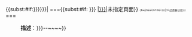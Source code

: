 {{<includeonly>subst:</includeonly>#if:{{{page|{{{页面名|}}}}}}{{{describe|{{{问题描述|}}}}}}|
==={{<includeonly>subst:</includeonly>#if: {{{page|{{{页面名|}}}}}} |[[:{{{page|{{{页面名|}}}}}}]]|未指定頁面}}<span style="font-size:50%;">（{{Fullurl|Special:AbuseLog|2=wpSearchUser={{urlencode:{{{user|{{<includeonly>subst:</includeonly>REVISIONUSER}}}}}}}&wpSearchTitle={{urlencode:{{{page|{{{页面名|}}}}}}}}|3=过滤器日志}}）</span>===
;{{bugstatus|status=new|res=}}
:'''描述'''：{{{describe|{{{问题描述|}}}}}}--~~<includeonly></includeonly>~~}}<noinclude>{{doc}}
</noinclude>